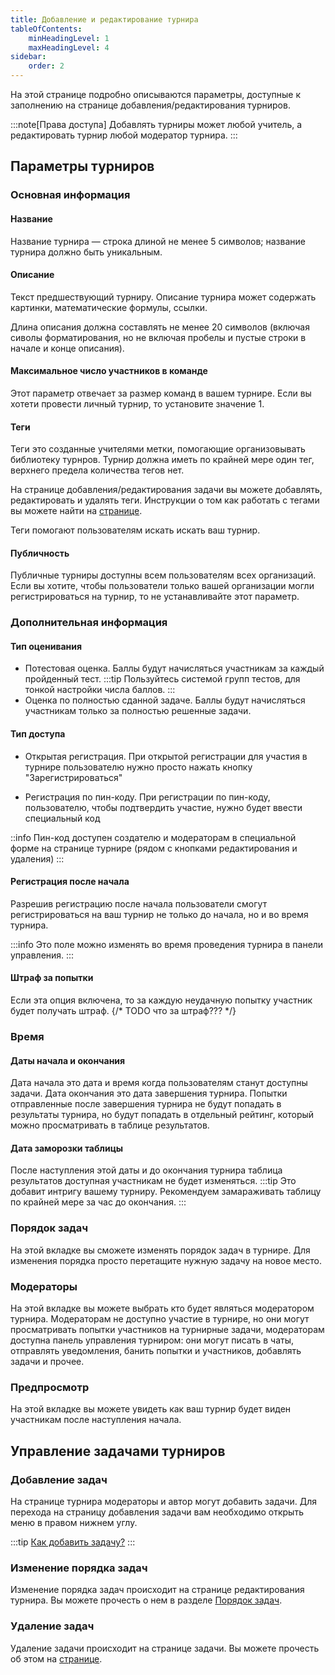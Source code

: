 ```yaml
---
title: Добавление и редактирование турнира
tableOfContents:
    minHeadingLevel: 1
    maxHeadingLevel: 4
sidebar:
    order: 2
---
```



<BugsDisclaimer />

На этой странице подробно описываются параметры,
доступные к заполнению на странице добавления/редактирования турниров.

:::note[Права доступа]
Добавлять турниры может любой учитель, а редактировать турнир любой модератор турнира.
:::


## Параметры турниров
### Основная информация
#### Название
Название турнира — строка длиной не менее 5 символов;
название турнира должно быть уникальным.

#### Описание
Текст предшествующий турниру.
Описание турнира может содержать картинки, математические формулы, ссылки.

Длина описания должна составлять не менее 20 символов (включая сиволы форматирования, но не включая пробелы и пустые строки в начале и конце описания).

#### Максимальное число участников в команде
Этот параметр отвечает за размер команд в вашем турнире. Если вы хотети провести личный турнир, то установите значение 1.

#### Теги
Теги это созданные учителями метки, помогающие организовывать библиотеку турнров.
Турнир должна иметь по крайней мере один тег, верхнего предела количества тегов нет.

На странице добавления/редактирования задачи вы можете добавлять, редактировать и удалять теги.
Инструкции о том как работать с тегами вы можете найти на [странице](/references/utilities/tags).

Теги помогают пользователям искать искать ваш турнир.

#### Публичность
Публичные турниры доступны всем пользователям всех организаций.
Если вы хотите, чтобы пользователи только вашей организации могли регистрироваться на турнир,
то не устанавливайте этот параметр.

### Дополнительная информация
#### Тип оценивания
- Потестовая оценка. Баллы будут начисляться участникам за каждый пройденный тест.
:::tip
Пользуйтесь системой групп тестов, для тонкой настройки числа баллов.
:::
- Оценка по полностью сданной задаче. Баллы будут начисляться участникам только за полностью решенные задачи.

#### Тип доступа
- Открытая регистрация. При открытой регистрации для участия в турнире пользователю нужно просто нажать кнопку "Зарегистрироваться"

- Регистрация по пин-коду. При регистрации по пин-коду, пользователю, чтобы подтвердить участие, нужно будет ввести специальный код

::info
Пин-код доступен создателю и модераторам в специальной форме на странице турнире (рядом с кнопками редактирования и удаления)
:::

#### Регистрация после начала
Разрешив регистрацию после начала пользователи смогут
регистрироваться на ваш турнир не только до начала, но и во время турнира.

:::info
Это поле можно изменять во время проведения турнира в панели управления.
:::

#### Штраф за попытки
Если эта опция включена, то за каждую неудачную попытку участник будет получать штраф.
{/* TODO что за штраф??? */}

### Время
#### Даты начала и окончания
Дата начала это дата и время когда пользователям станут доступны задачи.
Дата окончания это дата завершения турнира. Попытки отправленные после завершения турнира не будут попадать в результаты турнира,
но будут попадать в отдельный рейтинг, который можно просматривать в таблице результатов.

#### Дата заморозки таблицы
После наступления этой даты и до окончания турнира таблица результатов доступная участникам не будет изменяться.
:::tip
Это добавит интригу вашему турниру. Рекомендуем замараживать таблицу по крайней мере за час до окончания.
:::

### Порядок задач
На этой вкладке вы сможете изменять порядок задач в турнире.
Для изменения порядка просто перетащите нужную задачу на новое место.

### Модераторы
На этой вкладке вы можете выбрать кто будет являться модератором турнира. Модераторам не доступно участие в турнире,
но они могут просматривать попытки участников на турнирные задачи, модераторам доступна панель управления турниром:
они могут писать в чаты, отправлять уведомления, банить попытки и участников, добавлять задачи и прочее.

### Предпросмотр
На этой вкладке вы можете увидеть как ваш турнир будет виден участникам после наступления начала.

## Управление задачами турниров

### Добавление задач
На странице турнира модераторы и автор могут добавить задачи.
Для перехода на страницу добавления задачи вам необходимо открыть меню в правом нижнем углу.

:::tip
[Как добавить задачу?](/recipes/first-task)
:::

### Изменение порядка задач
Изменение порядка задач происходит на странице редактирования турнира. Вы можете прочесть о нем в разделе [Порядок задач](#порядок-задач).

### Удаление задач
Удаление задачи происходит на странице задачи. Вы можете прочесть об этом на [странице](/references/tasks/overview/#как-удалить-задачу).